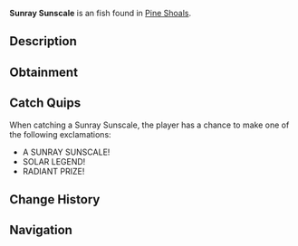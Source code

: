 {{FishInfobox
|image          = Sunray Sunscale.png
|rarity         = Exotic
|sea            = Second Sea
|location       = [[Pine Shoals]]
|sublocation    = 
|sources        = Fishing Rod
|radar_location = 
|prog_speed     = -65
|xp             = 4500
|weather        = Clear
|time           = Day
|season         = Summer
|bait           = 
|base_weight    = 20
|base_value     = 8450
|weight_range   = 12
|base_chance    = 1
|base_resil     = 15
}}
'''Sunray Sunscale''' is an {{Rarity|Exotic}} fish found in [[Pine Shoals]].

== Description ==
{{Description|A radiant scaler that basks in sunray glory.|Bestiary Entry}}

== Obtainment ==
{{Description|It shines where the sun touches the sea.|Bestiary Hint}}
{{Fish Availability|
Pine Shoals
|top_rods      = 
Great Rod of Oscar\18396.68\198435.96;
Astralhook Rod\17342.95\156682.75;
Free Spirit Rod\16994.87\106972.85;
Carrot Rod\14875.72\115038.75;
Fang of the Eclipse\14424.15\100932.71;
Resourceful Rod\10104.98\92327.39;
Treasure Rod\13490.14\105389.14;
Verdant Shear Rod\12178.04\83806.1;
Blazebringer Rod\12114.39\87606.02;
Trident Rod\11426.63\67174.97;
Ethereal Prism Rod\8603.79\63072.84;
Seraphic Rod\8532.52\58718.59;
No-Life Rod\8151.12\52282.73;
Challenger's Rod\7865.42\50692.32;
Rod Of The Forgotten Fang\7811.49\53312.65;
Rod Of The Exalted One\7770.72\55297.01;
Rod Of The Depths\7417.66\49389.36;
Depthseeker Rod\7184.47\44552.67;
Volcanic Rod\7078.27\44751.7;
Avalanche Rod\7011.56\43395.96;
Zeus Rod\6992.23\44207.7;
Steady Rod\6720.05\40265.26
|recommended   = Astralhook Rod
}}

== Catch Quips ==
When catching a Sunray Sunscale, the player has a chance to make one of the following exclamations:
* A SUNRAY SUNSCALE!
* SOLAR LEGEND!
* RADIANT PRIZE!

== Change History ==
{{Change History|{{subst:Current Version}}}}

== Navigation ==
{{Fish Navbox|Pine Shoals}}